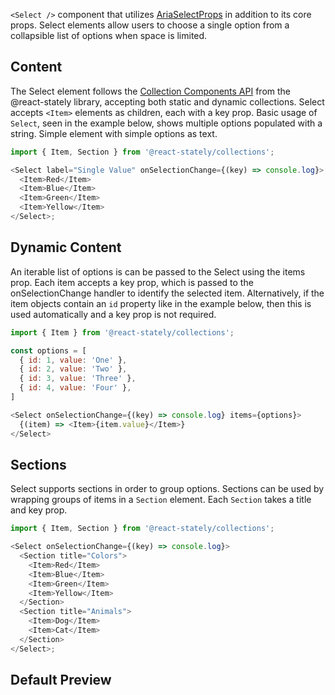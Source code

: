 
`<Select />` component that utilizes [AriaSelectProps](https://react-spectrum.adobe.com/react-aria/useSelect.html) in addition to its core props.
Select elements allow users to choose a single option from a collapsible list of options when space is limited.

## Content

The Select element follows the [Collection Components API](https://react-spectrum.adobe.com/react-stately/collections.html) from the @react-stately library, accepting both static and dynamic collections. Select accepts `<Item>` elements as children, each with a key prop. Basic usage of `Select`, seen in the example below, shows multiple options populated with a string.
Simple element with simple options as text.

```js
import { Item, Section } from '@react-stately/collections';

<Select label="Single Value" onSelectionChange={(key) => console.log}>
  <Item>Red</Item>
  <Item>Blue</Item>
  <Item>Green</Item>
  <Item>Yellow</Item>
</Select>;
```

<Story id="momentum-ui-select--example" />

## Dynamic Content

An iterable list of options is can be passed to the Select using the items prop. Each item accepts a key prop, which is passed to the onSelectionChange handler to identify the selected item. Alternatively, if the item objects contain an `id` property like in the example below, then this is used automatically and a key prop is not required.

```js
import { Item } from '@react-stately/collections';

const options = [
  { id: 1, value: 'One' },
  { id: 2, value: 'Two' },
  { id: 3, value: 'Three' },
  { id: 4, value: 'Four' },
]

<Select onSelectionChange={(key) => console.log} items={options}>
  {(item) => <Item>{item.value}</Item>}
</Select>
```

## Sections

Select supports sections in order to group options. Sections can be used by wrapping groups of items in a `Section` element. Each `Section` takes a title and key prop.

```js
import { Item, Section } from '@react-stately/collections';

<Select onSelectionChange={(key) => console.log}>
  <Section title="Colors">
    <Item>Red</Item>
    <Item>Blue</Item>
    <Item>Green</Item>
    <Item>Yellow</Item>
  </Section>
  <Section title="Animals">
    <Item>Dog</Item>
    <Item>Cat</Item>
  </Section>
</Select>;
```

<Story id="momentum-ui-select--sections" />

## Default Preview
